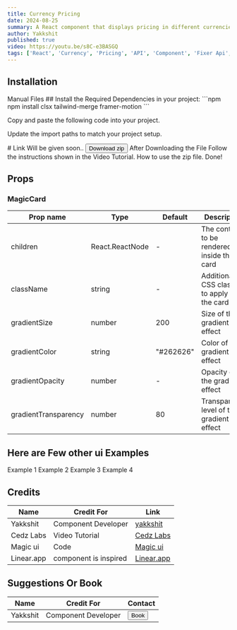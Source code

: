 ```yaml
---
title: Currency Pricing
date: 2024-08-25
summary: A React component that displays pricing in different currencies with real-time exchange rates. Using the Fixer API
author: Yakkshit
published: true
video: https://youtu.be/s8C-e3BASGQ
tags: ['React', 'Currency', 'Pricing', 'API', 'Component', 'Fixer Api', 'Real time Currency Converter']
---
```


<ComponentPreview name="price-demo" />

## Installation

<Tabs defaultValue="manual">

<TabsList>
  <TabsTrigger value="manual">Manual</TabsTrigger>
  <TabsTrigger value="files">Files</TabsTrigger>
</TabsList>

<TabsContent value="manual">

<Steps>

<Step>
 ## Install the Required Dependencies in your project:
    ```npm
    npm install clsx tailwind-merge framer-motion
    ```
</Step>

<Step>Copy and paste the following code into your project.</Step>

<ComponentSource name="magic-card" />

<Step>Update the import paths to match your project setup.</Step>

</Steps>

</TabsContent>

<TabsContent value="files">
  # Link Will be given soon..
  <Link href=''><Button>Download zip</Button></Link>
  <Steps>
  <Step>
    After Downloading the File Follow the instructions shown in the Video Tutorial. How to use the zip file.  
    <VideoEmbed
      src="https://youtu.be/7-vhDhx3lAU?si=4FrCGEnvMp-9VSwM"
      text="<ins>[For more tech videos, please visit our YT channel](https://youtube.com/@cedzlabs)</ins>
  We are workign Hard to Bring you the exiting Stuff.
  Stay Tuned for more Tech Videos.
  Please Support Us 🙂.
  " />
  </Step>
  <Step>Done!</Step>
</Steps>
</TabsContent>

</Tabs>

## Props

### MagicCard

| Prop name            | Type            | Default   | Description                                 |
| -------------------- | --------------- | --------- | ------------------------------------------- |
| children             | React.ReactNode | -         | The content to be rendered inside the card  |
| className            | string          | -         | Additional CSS classes to apply to the card |
| gradientSize         | number          | 200       | Size of the gradient effect                 |
| gradientColor        | string          | "#262626" | Color of the gradient effect                |
| gradientOpacity      | number          | -         | Opacity of the gradient effect              |
| gradientTransparency | number          | 80        | Transparency level of the gradient effect   |

## Here are Few other ui Examples 

<Accordion type="single" collapsible>
  <AccordionItem value="item-1">
    <AccordionTrigger> Example 1 </AccordionTrigger>
    <AccordionContent>
      <ComponentPreview name="magic-card-1-demo" />
    </AccordionContent>
    </AccordionItem>
    <AccordionItem value="item-2">
    <AccordionTrigger> Example 2 </AccordionTrigger>
    <AccordionContent>
      <ComponentPreview name="magic-card-2-demo" />
    </AccordionContent>
    </AccordionItem>
    <AccordionItem value="item-3">
    <AccordionTrigger> Example 3 </AccordionTrigger>
    <AccordionContent>
      <ComponentPreview name="magic-card-3-demo" />
    </AccordionContent>
    </AccordionItem>
    <AccordionItem value="item-4">
    <AccordionTrigger> Example 4 </AccordionTrigger>
    <AccordionContent>
      <ComponentPreview name="magic-card-4-demo" />
    </AccordionContent>
    </AccordionItem>
</Accordion>

## Credits

| Name      | Credit For          | Link                                               |
| --------- | ------------------- | -------------------------------------------------- |
| Yakkshit  | Component Developer | [yakkshit](https://x.com/yakkshit)                 |
| Cedz Labs | Video Tutorial      | [Cedz Labs](https://www.cedzlabs.com)              |
| Magic ui  | Code                | [Magic ui](https://magicui.design)                 |
| Linear.app| component is inspired| [Linear.app](https://linear.app/features)                 |


## Suggestions Or Book

| Name     | Credit For          | Contact                                           |
| -------- | ------------------- | ------------------------------------------------- |
| Yakkshit | Component Developer | [<Button>Book</Button>](https://cal.com/yakkshit) |

<SupportOverlay
  videoSrc="https://youtu.be/7-vhDhx3lAU?si=4FrCGEnvMp-9VSwM"
  supportLink="https://cedzlabs.com/payments"
/>